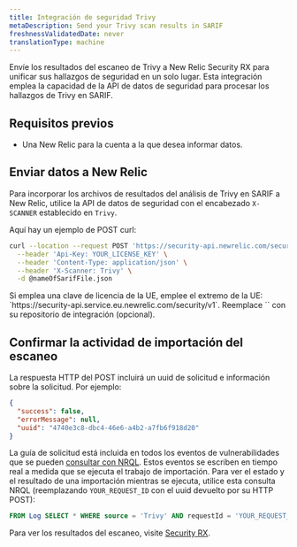 ```yaml
---
title: Integración de seguridad Trivy
metaDescription: Send your Trivy scan results in SARIF
freshnessValidatedDate: never
translationType: machine
---
```


Envíe los resultados del escaneo de Trivy a New Relic Security RX para unificar sus hallazgos de seguridad en un solo lugar. Esta integración emplea la capacidad de la API de datos de seguridad para procesar los hallazgos de Trivy en SARIF.

## Requisitos previos

* Una New Relic <InlinePopover type="licenseKey" />para la cuenta a la que desea informar datos.

## Enviar datos a New Relic

Para incorporar los archivos de resultados del análisis de Trivy en SARIF a New Relic, utilice la API de datos de seguridad con el encabezado `X-SCANNER` establecido en `Trivy`.

Aquí hay un ejemplo de POST curl:

```bash
curl --location --request POST 'https://security-api.newrelic.com/security/v1?repository=<https://github.com/MY_GITHUB_USER/MY_TRIVY_REPO>' \
  --header 'Api-Key: YOUR_LICENSE_KEY' \
  --header 'Content-Type: application/json' \
  --header 'X-Scanner: Trivy' \
  -d @nameOfSarifFile.json
```

<Callout variant="important">
  Si emplea una clave de licencia de la UE, emplee el extremo de la UE: `https://security-api.service.eu.newrelic.com/security/v1`.
</Callout>

<Callout variant="tip">
  Reemplace `<RepositoryUrl>` con su repositorio de integración (opcional).
</Callout>

## Confirmar la actividad de importación del escaneo

La respuesta HTTP del POST incluirá un uuid de solicitud e información sobre la solicitud. Por ejemplo:

```json
{
  "success": false,
  "errorMessage": null,
  "uuid": "4740e3c8-dbc4-46e6-a4b2-a7fb6f918d20"
}
```

La guía de solicitud está incluida en todos los eventos de vulnerabilidades que se pueden [consultar con NRQL](/docs/query-your-data/nrql-new-relic-query-language/get-started/introduction-nrql-new-relics-query-language/). Estos eventos se escriben en tiempo real a medida que se ejecuta el trabajo de importación. Para ver el estado y el resultado de una importación mientras se ejecuta, utilice esta consulta NRQL (reemplazando `YOUR_REQUEST_ID` con el uuid devuelto por su HTTP POST):

```sql
FROM Log SELECT * WHERE source = 'Trivy' AND requestId = 'YOUR_REQUEST_ID'
```

Para ver los resultados del escaneo, visite [Security RX](/docs/vulnerability-management/overview/).